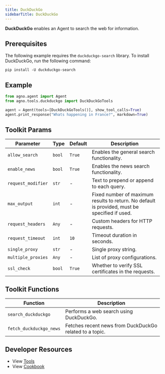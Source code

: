 ```yaml
---
title: DuckDuckGo
sidebarTitle: DuckDuckGo
---
```


**DuckDuckGo** enables an Agent to search the web for information.

## Prerequisites

The following example requires the `duckduckgo-search` library. To install DuckDuckGo, run the following command:

```shell
pip install -U duckduckgo-search
```

## Example

```python cookbook/tools/duckduckgo.py
from agno.agent import Agent
from agno.tools.duckduckgo import DuckDuckGoTools

agent = Agent(tools=[DuckDuckGoTools()], show_tool_calls=True)
agent.print_response("Whats happening in France?", markdown=True)
```

## Toolkit Params

| Parameter           | Type   | Default | Description                                                                                          |
| ------------------- | ------ | ------- | ---------------------------------------------------------------------------------------------------- |
| `allow_search`      | `bool` | `True`  | Enables the general search functionality.                                                            |
| `enable_news`       | `bool` | `True`  | Enables the news search functionality.                                                               |
| `request_modifier`  | `str`  | -       | Text to prepend or append to each query.                                                             |
| `max_output`        | `int`  | -       | Fixed number of maximum results to return. No default is provided, must be specified if used.        |
| `request_headers`   | `Any`  | -       | Custom headers for HTTP requests.                                                                    |
| `request_timeout`   | `int`  | `10`    | Timeout duration in seconds.                                                                         |
| `single_proxy`      | `str`  | -       | Single proxy string.                                                                                 |
| `multiple_proxies`  | `Any`  | -       | List of proxy configurations.                                                                        |
| `ssl_check`         | `bool` | `True`  | Whether to verify SSL certificates in the requests.                                                  |

## Toolkit Functions

| Function               | Description                                               |
| ---------------------- | --------------------------------------------------------- |
| `search_duckduckgo`    | Performs a web search using DuckDuckGo.                   |
| `fetch_duckduckgo_news`| Fetches recent news from DuckDuckGo related to a topic.     |

## Developer Resources

- View [Tools](https://github.com/agno-agi/agno/blob/main/libs/agno/agno/tools/duckduckgo.py)
- View [Cookbook](https://github.com/agno-agi/agno/blob/main/cookbook/tools/duckduckgo_tools.py)